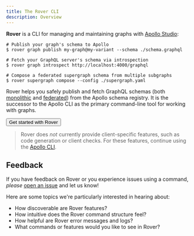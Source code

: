 ```yaml
---
title: The Rover CLI
description: Overview
---
```



**Rover** is a CLI for managing and maintaining graphs with [Apollo Studio](https://www.apollographql.com/docs/studio/):

```shell:title=Examples
# Publish your graph's schema to Apollo
$ rover graph publish my-graph@my-variant --schema ./schema.graphql

# Fetch your GraphQL server's schema via introspection
$ rover graph introspect http://localhost:4000/graphql

# Compose a federated supergraph schema from multiple subgraphs
$ rover supergraph compose --config ./supergraph.yaml
```

Rover helps you safely publish and fetch GraphQL schemas (both [monolithic](./graphs/) and [federated](./subgraphs/)) from the Apollo schema registry. It is the successor to the Apollo CLI as the primary command-line tool for working with graphs.

<p>
  <Button
    size="lg"
    color="indigo"
    as={Link}
    to="/getting-started"
  >
    Get started with Rover
  </Button>
</p>

> Rover does _not_ currently provide client-specific features, such as code generation or client checks. For these features, continue using the [Apollo CLI](https://www.apollographql.com/docs/devtools/cli/).

## Feedback

If you have feedback on Rover or you experience issues using a command, _please_ [open an issue](https://github.com/apollographql/rover/issues/new/choose) and let us know!

Here are some topics we're particularly interested in hearing about:

* How discoverable are Rover features?
* How intuitive does the Rover command structure feel?
* How helpful are Rover error messages and logs?
* What commands or features would you like to see in Rover?
